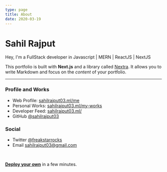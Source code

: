 ```yaml
---
type: page
title: About
date: 2020-03-19
---
```


# Sahil Rajput

Hey, I'm a FullStack developer in Javascript | MERN | ReactJS | NextJS

This portfolio is built with **Next.js** and a library called [Nextra](https://nextra.vercel.app/). It allows you to write Markdown and focus on the _content_ of your portfolio.

---

### Profile and Works

- Web Profile: <a href="https://sahilrajput03.ml/me" target="_blank">sahilrajput03.ml/me</a>
- Personal Works: <a href="https://sahilrajput03.ml/my-works" target="_blank">sahilrajput03.ml/my-works</a>
- Developer Feed: <a href="https://sahilrajput03.ml/" target="_blank">sahilrajput03.ml/</a>
- GitHub <a target="_blank" href="https://github.com/sahilrajput03">@sahilrajput03</a>

### Social

- Twitter <a target="_blank" href="https://twitter.com/freakstarrocks">@freakstarrocks</a>
- Email <a target="_blank" href="mailto:sahilrajput03@gmail.com">sahilrajput03@gmail.com</a>

<br />

[**Deploy your own**](https://vercel.com/new/git/external?repository-url=https://github.com/vercel/next.js/tree/canary/examples/blog&project-name=portfolio&repository-name=portfolio) in a few minutes.
